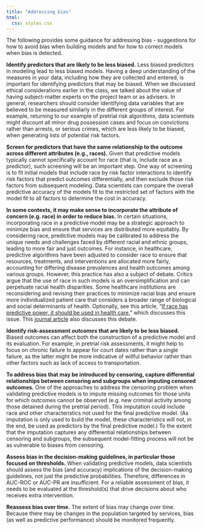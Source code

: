 ```yaml
---
title: "Addressing bias"
html:
  css: styles.css
---
```


The following provides some guidance for addressing bias - suggestions for how to avoid bias when building models and for how to correct models when bias is detected.

**Identify predictors that are likely to be less biased.** Less biased predictors in modeling lead to less biased models. Having a deep understanding of the measures in your data, including how they are collected and entered, is important for identifying predictors that may be biased. When we discussed ethical considerations earlier in the class, we talked about the value of having subject-matter experts on the project team or as advisers. In general, researchers should consider identifying data variables that are believed to be measured similarly in the different groups of interest. For example, returning to our example of pretrial risk algorithms, data scientists might discount all minor drug possession cases and focus on convictions rather than arrests, or serious crimes, which are less likely to be biased, when generating lists of potential risk factors.

**Screen for predictors that have the same relationship to the outcome across different attributes (e.g., races).** Given that predictive models typically cannot specifically account for race (that is, include race as a predictor), such screening will be an important step. One way of screening is to fit initial models that include race by risk factor interactions to identify risk factors that predict outcomes differentially, and then exclude those risk factors from subsequent modeling. Data scientists can compare the overall predictive accuracy of the models fit to the restricted set of factors with the model fit to all factors to determine the cost in accuracy.

**In some contexts, it may make sense to incorporate the attribute of concern (e.g. race) in order to reduce bias.** In certain situations, incorporating race in a predictive model may be a strategic approach to minimize bias and ensure that services are distributed more equitably. By considering race, predictive models may be calibrated to address the unique needs and challenges faced by different racial and ethnic groups, leading to more fair and just outcomes. For instance, in healthcare, predictive algorithms have been adjusted to consider race to ensure that resources, treatments, and interventions are allocated more fairly, accounting for differing disease prevalences and health outcomes among various groups. However, this practice has also a subject of debate. Critics argue that the use of race in such models is an oversimplification and can perpetuate racial health disparities. Some healthcare institutions are reconsidering and revising their practices to minimize racial bias and ensure more individualized patient care that considers a broader range of biological and social determinants of health. Optionally, see this article, "[If race has predictive power, it should be used in health care](https://news.northwestern.edu/stories/2023/08/if-race-has-predictive-power-it-should-be-used-in-health-care/)," which discusses this issue. This [journal article](https://www.pnas.org/doi/10.1073/pnas.2303370120) also discusses this debate.

**Identify risk-assessment *outcomes* that are likely to be less biased.** Biased outcomes can affect both the construction of a predictive model and its evaluation. For example, in pretrial risk assessments, it might help to focus on chronic failure to appear for court dates rather than a single failure, as the latter might be more indicative of willful behavior rather than other factors such as lack of access to transportation.

**To address bias that may be introduced by censoring, capture differential relationships between censoring and subgroups when imputing censored outcomes.** One of the approaches to address the censoring problem when validating predictive models is to impute missing outcomes for those units for which outcomes cannot be observed (e.g. new criminal activity among those detained during the pretrial period). This imputation could include race and other characteristics not used for the final predictive model. (As imputation is only used to build the model, these characteristics will not, in the end, be used as predictors by the final predictive model.) To the extent that the imputation captures any differential relationships between censoring and subgroups, the subsequent model-fitting process will not be as vulnerable to biases from censoring.

**Assess bias in the decision-making guidelines, in particular those focused on thresholds.** When validating predictive models, data scientists should assess the bias (and accuracy) implications of the decision-making guidelines, not just the predictive probabilities. Therefore, differences in AUC-ROC or AUC-PR are insufficient. For a reliable assessment of bias, it needs to be evaluated at the threshold(s) that drive decisions about who receives extra intervention.

**Reassess bias over time.** The extent of bias may change over time. Because there may be changes in the population targeted by services, bias (as well as predictive performance) should be monitored frequently.
